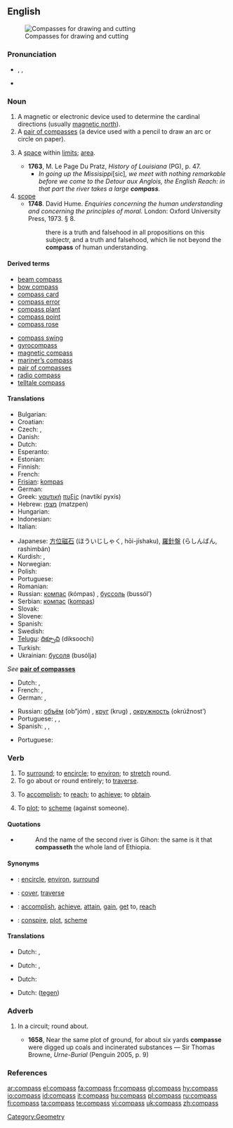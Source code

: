{{wikipedia}}
==English==
[[Image:Zirkel.jpg|thumb|Compasses for drawing and cutting]]

===Pronunciation===
*{{AHD|kŭmʹpəs}}, {{IPA|/ˈkʌm.pəs/}}, {{SAMPA|/kVm.p@s/}}
*{{audio|en-us-compass.ogg|Audio (US)}}

===Noun===
{{en-noun|es}}

# A magnetic or electronic device used to determine the cardinal directions (usually [[magnetic north]]).
# A [[pair of compasses]] (a device used with a pencil to draw an arc or circle on paper).
# {{obsolete}} A [[space]] within [[limit]]s; [[area]].
#* '''1763''', M. Le Page Du Pratz, ''History of Louisiana'' (PG), p. 47.
#** ''In going up the Missisippi ''[sic]'', we meet with nothing remarkable before we come to the Detour aux Anglois, the English Reach: in that part the river takes a large '''compass'''.''
# [[scope]]
#* '''1748'''.  David Hume.  ''Enquiries concerning the human understanding and concerning the principles of moral.'' London: Oxford University Press, 1973.  § 8.
#*: there is a truth and falsehood in all propositions on this subjectr, and a truth and falsehood, which lie not beyond the '''compass''' of human understanding.

====Derived terms====
{{top2}}
*[[beam compass]]
*[[bow compass]]
*[[compass card]]
*[[compass error]]
*[[compass plant]]
*[[compass point]]
*[[compass rose]]
{{mid2}}
*[[compass swing]]
*[[gyrocompass]]
*[[magnetic compass]]
*[[mariner’s compass]]
*[[pair of compasses]]
*[[radio compass]]
*[[telltale compass]]
{{bottom2}}

====Translations====
{{trans-top|navigational compass}}
* Bulgarian: {{t-|bg|компас|m|tr=kompas}}
* Croatian: {{t-|hr|kompas|m}}
* Czech: {{t-|cs|kompas|m}}, {{t|cs|buzola|f}}
* Danish: {{t-|da|kompas|c}}
*Dutch: {{t+|nl|kompas|n}}
* Esperanto: {{t|eo|kompaso|xs=Esperanto}}
* Estonian: {{t-|et|kompass}}
* Finnish: {{t+|fi|kompassi}}
* French: {{t|fr|boussole|f}}
*[[Frisian]]: [[kompas]] {{n}}
* German: {{t+|de|Kompass|m}}
*Greek: [[ναυτική]] [[πυξίς]] (navtikí pyxís) {{f}}
*Hebrew: [[מצפן]] (matzpen) {{m}}
* Hungarian: {{t|hu|iránytű}}
* Indonesian: {{t+|id|kompas|xs=Indonesian}}
* Italian: {{t+|it|bussola|f}}
{{trans-mid}}
*Japanese: [[方位磁石]] (ほういじしゃく, hōi-jíshaku), [[羅針盤]] (らしんばん, rashimbán)
*Kurdish: {{KUchar|[[پیشاندار]]}}, {{KUchar|[[قبله‌نامه‌]]}}
* Norwegian: {{t-|no|kompass|c}}
* Polish: {{t+|pl|kompas|m}}
* Portuguese: {{t|pt|bússola|f}}
* Romanian: {{t|ro|busolă|f}}
*Russian: [[компас]] (kómpas) {{m}}, [[буссоль]] (bussól’) {{f}}
*Serbian: [[компас]] ([[kompas]]) {{m}}
* Slovak: {{t-|sk|kompas|m}}
* Slovene: {{t+|sl|kompas|m}}
* Spanish: {{t+|es|brújula|f}}
* Swedish: {{t+|sv|kompass|c}}
*[[Telugu]]: [[దిక్సూచి]] (diksoochi)
* Turkish: {{t|tr|pusula}}
*Ukrainian: [[бусоля]] (busólja) {{m}}
{{trans-bottom}}

{{trans-top|pair of compasses}}
''See'' '''[[pair of compasses]]'''
{{trans-bottom}}

{{trans-top|area}}
*Dutch: {{t-|nl|omvang|m}}, {{t|nl|bereik|n}}
* French: {{t+|fr|portée|f}}, {{t|fr|étendue|f}}
* German: {{t+|de|Umfang|m}}, {{t|de|Umkreis|m}}
{{trans-mid}}
*Russian: [[объём]] (ob”jóm) {{m}}, [[круг]] (krug) {{m}}, [[окружность]] (okrúžnost’) {{f}}
*Portuguese: {{t-|pt|]área|f}}, {{t-|pt|âmbito|m}}, {{t-|pt|alcance|m}}
* Spanish: {{t+|es|área|f}}, {{t-|es|ámbito|m}}, {{t-|es|alcance|m}}
{{trans-bottom}}

{{trans-top|scope}}
*Portuguese: {{t+|pt|limite|m}}
{{trans-mid}}
{{trans-bottom}}

===Verb===
{{en-verb|compass|es}}

# To [[surround]]; to [[encircle]]; to [[environ]]; to [[stretch]] round.
# To go about or round entirely; to [[traverse]].
# {{rfv-sense}} To [[accomplish]]; to [[reach]]; to [[achieve]]; to [[obtain]].
# {{rfv-sense}} To [[plot]]; to [[scheme]] (against someone).

====Quotations====
*{{RQ:Authorized Version|Genesis|2|13}}
*: And the name of the second river is Gihon: the same is it that '''compasseth''' the whole land of Ethiopia.

====Synonyms====
*{{italbrac|surround}}: [[encircle]], [[environ]], [[surround]]
*{{italbrac|go about or around entirely}}: [[cover]], [[traverse]]
*{{italbrac|accomplish}}: [[accomplish]], [[achieve]], [[attain]], [[gain]], [[get]] to, [[reach]]
*{{italbrac|plot (against someone)}}: [[conspire]], [[plot]], [[scheme]]

====Translations====
{{trans-top|surround}}
*Dutch: {{t|nl|beslaan}}, {{t+|nl|omvatten}}
{{trans-mid}}
{{trans-bottom}}

{{trans-top|go about or round entirely}}
*Dutch: {{t|nl|doorkruisen}}, {{t|nl|omzwerven}}
{{trans-mid}}
{{trans-bottom}}

{{trans-top|accomplish}}
*Dutch: {{t+|nl|bereiken}}
{{trans-mid}}
{{trans-bottom}}

{{trans-top|plot}}
*Dutch: {{t|nl|samenzweren}} ([[tegen]])
{{trans-mid}}
{{trans-bottom}}

===Adverb===
{{en-adv}}

# {{obsolete}} In a circuit; round about.
#*'''1658''', Near the same plot of ground, for about six yards '''compasse''' were digged up coals and incinerated substances — Sir Thomas Browne, ''Urne-Burial'' (Penguin 2005, p. 9)

===References===
{{R:Century 1911}}
{{R:Webster 1913}}

[[Category:Geometry]]

[[ar:compass]]
[[el:compass]]
[[fa:compass]]
[[fr:compass]]
[[gl:compass]]
[[hy:compass]]
[[io:compass]]
[[id:compass]]
[[it:compass]]
[[hu:compass]]
[[pl:compass]]
[[ru:compass]]
[[fi:compass]]
[[ta:compass]]
[[te:compass]]
[[vi:compass]]
[[uk:compass]]
[[zh:compass]]